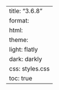 ---
title: "3.6.8"
format:
    html:
        theme:
            light: flatly
            dark: darkly
        css: styles.css
        toc: true
---